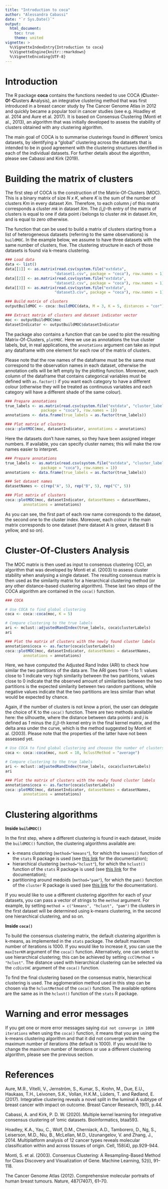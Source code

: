 ```yaml
---
title: "Introduction to coca"
author: "Alessandra Cabassi"
date: "`r Sys.Date()`"
output:
  html_document:
    toc: true
    theme: united
vignette: >
  %\VignetteIndexEntry{Introduction to coca}
  %\VignetteEngine{knitr::rmarkdown}
  %\VignetteEncoding{UTF-8}
---
```


# Introduction

The R package **coca** contains the functions needed to use COCA
(**C**luster-**O**f-**C**lusters  **A**nalysis), an integrative clustering
method that was first introduced in a breast cancer study by The Cancer Genome
Atlas in 2012 and quickly became a popular tool in cancer studies (see e.g.
Hoadley et al. 2014 and Aure et al. 2017). It is based on Consensus Clustering
(Monti et al., 2013), an algorithm that was initially developed to assess the
stability of clusters obtained with any clustering algorithm.

The main goal of COCA is to summarise clusterings found in different ’omics
datasets, by identifying a “global" clustering across the datasets that is
intended to be in good agreement with the clustering structures identified in
each of the individual datasets. For further details about the algorithm, please
see Cabassi and Kirk (2019).

# Building the matrix of clusters

The first step of COCA is the construction of the Matrix-Of-Clusters (MOC). This
is a binary matrix of size _N x K_, where _K_ is the sum of the number of
clusters _Km_ in every dataset _Xm_. Therefore, to each column _j_ of this
matrix corresponds a cluster _mk_ in dataset _Xm_. The _(i,j)_-th entry of the
matrix of clusters is equal to one if data point _i_ belongs to cluster _mk_
in dataset _Xm_, and is equal to zero otherwise.

The function that can be used to build a matrix of clusters starting from a list
of heterogeneous datasets (referring to the same observations) is `buildMOC`.
In the example below, we assume to have three datasets with the same number of
clusters, five. The clustering structure in each of those datasets is found via
k-means clustering.

```r
### Load data
data <- list()
data[[1]] <- as.matrix(read.csv(system.file("extdata",
                      "dataset1.csv", package = "coca"), row.names = 1))
data[[2]] <- as.matrix(read.csv(system.file("extdata",
                      "dataset2.csv", package = "coca"), row.names = 1))
data[[3]] <- as.matrix(read.csv(system.file("extdata",
                      "dataset3.csv", package = "coca"), row.names = 1))

### Build matrix of clusters
outputBuildMOC <- coca::buildMOC(data, M = 3, K = 5, distances = "cor")

### Extract matrix of clusters and dataset indicator vector
moc <- outputBuildMOC$moc
datasetIndicator <- outputBuildMOC$datasetIndicator
```

The package also contains a function that can be used to plot the resulting
Matrix-Of-Clusters, `plotMOC`. Here we use as annotations the true cluster
labels, but, in real applications, the `annotations` argument can take as input
any dataframe with one element for each row of the matrix of clusters. 

Please note that the row names of the dataframe must be the same must correspond
to the observation names in each dataset, otherwise the annotation cells will be
left empty by the plotting function. Moreover, each column of the dataframe that
contains categorical variables must be defined with `as.factor()` if you want
each category to have a different colour (otherwise they will be treated
as continuous variables and each category will have a different shade of the
same colour).

```r

### Prepare annotations
true_labels <- as.matrix(read.csv(system.file("extdata", "cluster_labels.csv",
                package = "coca"), row.names = 1))
annotations <- data.frame(true_labels = as.factor(true_labels))

### Plot matrix of clusters
coca::plotMOC(moc, datasetIndicator, annotations = annotations)
```

Here the datasets don't have names, so they have been assigned integer numbers.
If available, you can specify cluster names; this will make the row names easier
to interpret.

```r

### Prepare annotations
true_labels <- as.matrix(read.csv(system.file("extdata", "cluster_labels.csv",
                package = "coca"), row.names = 1))
annotations <- data.frame(true_labels = as.factor(true_labels))

### Set dataset names
datasetNames <- c(rep("A", 5), rep("B", 5), rep("C", 5))

### Plot matrix of clusters
coca::plotMOC(moc, datasetIndicator, datasetNames = datasetNames,
        annotations = annotations)
```

As you can see, the first part of each row name corresponds to the dataset, the
second one to the cluster index. Moreover, each colour in the main matrix
corresponds to one dataset (here dataset A is green, dataset B is yellow, and so
on).   

# Cluster-Of-Clusters Analysis

The MOC matrix is then used as input to consensus clustering (CC), an algorithm
that was developed by Monti et al. (2003) to assess cluster stability when
analysing a single dataset. The resulting consensus matrix is then used as the
similarity matrix for a hierarchical clustering method (or any other
distance-based clustering algorithm). These last two steps of the COCA algorithm
are contained in the `coca()` function.

```r
### COCA

# Use COCA to find global clustering
coca <- coca::coca(moc, K = 5)

# Compare clustering to the true labels
ari <- mclust::adjustedRandIndex(true_labels, coca$clusterLabels)
ari

### Plot the matrix of clusters with the newly found cluster labels
annotations$coca <- as.factor(coca$clusterLabels)
coca::plotMOC(moc, datasetIndicator, datasetNames = datasetNames,
        annotations = annotations)
```

Here, we have computed the Adjusted Rand Index (ARI) to check how similar the
two partitions of the data are. The ARI goes from -1 to 1: values close to 1
indicate very high similarity between the two partitions, values close to 0
indicate that the observed amount of similarities between the two partitions is
the expected similarity between two random partitions, while negative values
indicate that the two partitions are less similar than what would be expected by
chance.

Again, if the number of clusters is not know a priori, the user can delegate the
choice of K to the `coca()` function. There are two methods available here: the
silhouette, where the distance between data points _i_ and _j_ is defined as _1_
minus the _(i,j)_-th kernel entry in the final kernel matrix, and the delta area
under the curve, which is the method suggested by Monti et al. (2003).
Please note that the properties of the latter have not been assessed yet.

```r

# Use COCA to find global clustering and chooose the number of clusters
coca <- coca::coca(moc, maxK = 10, hclustMethod = "average")

# Compare clustering to the true labels
ari <- mclust::adjustedRandIndex(true_labels, coca$clusterLabels)
ari

### Plot the matrix of clusters with the newly found cluster labels
annotations$coca <- as.factor(coca$clusterLabels)
coca::plotMOC(moc, datasetIndicator, datasetNames = datasetNames,
        annotations = annotations)
```

# Clustering algorithms 

**Inside `buildMOC()`**

In the first step, where a different clustering is found in each dataset, inside
the `buildMOC()` function, the clustering algorithms available are: 

* k-means clustering (`method="kmeans"`), for which the `kmeans()` function of
the `stats` R package is used (see [this link](https://www.rdocumentation.org/packages/stats/versions/3.6.2/topics/kmeans)
for the documentation);
* hierarchical clustering (`method="hclust"`), for which the `hclust()` function
of the `stats` R package is used (see [this link](https://www.rdocumentation.org/packages/stats/versions/3.6.2/topics/hclust)
for the documentation);
* partitioning around medoids (`method="pam"`), for which the `pam()` function
of the `cluster` R package is used (see [this
link](https://www.rdocumentation.org/packages/cluster/versions/2.1.0/topics/pam)
for the documentation).

If you would like to use a different clustering algorithm for each of your
datasets, you can pass a vector of strings to the `method` argument. For
example, by setting `method = c("kmeans", "hclust", "pam")` the clusters in the
first dataset will be determined using k-means clustering, in the second one
hierarchical clustering, and so on.

**Inside `coca()`**

To build the consensus clustering matrix, the default clustering algorithm is
k-means, as implemented in the `stats` package. The default maximum number of
iterations is 1000. If you would like to increase it, you can use the
`maxIterKM` argument of the `coca()` function. Alternatively, one can select to
use hierarchical clustering; this can be achieved by setting
`ccClMethod = "hclust"`. The distance used with hierarchical clustering can be
selected via the `ccDistHC` argument of the `coca()` function.

To find the final clustering based on the consensus matrix, hierarchical
clustering is used. The agglomeration method used in this step can be chosen via
the `hclustMethod` of the `coca()` function. The available options are the same
as in the `hclust()` function of the `stats` R package.

# Warning and error messages

If you get one or more error messages saying 
`did not converge in 1000 iterations` when using the `coca()` function, it means
that you are using the k-means clustering algorithm and that it did not converge
within the maximum number of iterations (the default is 1000). If you would like
to change the maximum number of iterations or use a different clustering
algorithm, please see the previous section.

# References

Aure, M.R., Vitelli, V., Jernström, S., Kumar, S., Krohn, M., Due, E.U.,
Haukaas, T.H., Leivonen, S.K., Vollan, H.K.M., Lüders, T. and Rødland, E.
(2017). Integrative clustering reveals a novel split in the luminal A subtype of
breast cancer with impact on outcome. Breast Cancer Research, 19(1), p.44.

Cabassi, A. and Kirk, P. D. W. (2020). Multiple kernel learning for integrative
consensus clustering of ’omic datasets. Bioinformatics, btaa593.

Hoadley, K.A., Yau, C., Wolf, D.M., Cherniack, A.D., Tamborero, D., Ng, S.,
Leiserson, M.D., Niu, B., McLellan, M.D., Uzunangelov, V. and Zhang, J., 2014.
Multiplatform analysis of 12 cancer types reveals molecular classification
within and across tissues of origin. Cell, 158(4), pp.929-944.

Monti, S. et al. (2003). Consensus Clustering: A Resampling-Based Method for
Class Discovery and Visualization of Gene. Machine Learning, 52(i), 91–118.

The Cancer Genome Atlas (2012). Comprehensive molecular portraits of human
breast tumours. Nature, 487(7407), 61–70.
